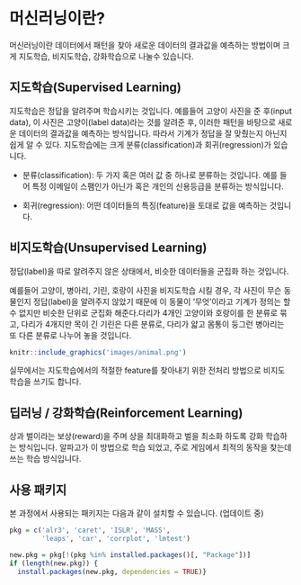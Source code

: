 # 머신러닝이란?

머신러닝이란 데이터에서 패턴을 찾아 새로운 데이터의 결과값을 예측하는 방법이며 크게 지도학습, 비지도학습, 강화학습으로 나눌수 있습니다.

## 지도학습(Supervised Learning)

지도학습은 정답을 알려주며 학습시키는 것입니다. 예를들어 고양이 사진을 준 후(input data), 이 사진은 고양이(label data)라는 것를 알려준 후, 이러한 패턴을 바탕으로 새로운 데이터의 결과값을 예측하는 방식입니다. 따라서 기계가 정답을 잘 맞췄는지 아닌지 쉽게 알 수 있다. 지도학습에는 크게 분류(classification)과 회귀(regression)가 있습니다.

- 분류(classification): 두 가지 혹은 여러 값 중 하나로 분류하는 것입니다. 예를 들어 특정 이메일이 스팸인가 아닌가 혹은 개인의 신용등급을 분류하는 방식입니다.

- 회귀(regression): 어떤 데이터들의 특징(feature)을 토대로 값을 예측하는 것입니다. 

## 비지도학습(Unsupervised Learning)

정답(label)을 따로 알려주지 않은 상태에서, 비슷한 데이터들을 군집화 하는 것입니다. 

예를들어 고양이, 병아리, 기린, 호랑이 사진을 비지도학습 시킬 경우, 각 사진이 무슨 동물인지 정답(label)을 알려주지 않았기 때문에 이 동물이 '무엇'이라고 기계가 정의는 할 수 없지만 비슷한 단위로 군집화 해준다.다리가 4개인 고양이와 호랑이를 한 분류로 묶고, 다리가 4개지만 목이 긴 기린은 다른 분류로, 다리가 얇고 몸통이 둥그런 병아리는 또 다른 분류로 나누어 놓을 것입니다.

```r
knitr::include_graphics('images/animal.png')
```

실무에서는 지도학습에서의 적절한 feature를 찾아내기 위한 전처리 방법으로 비지도 학습을 쓰기도 합니다.


## 딥러닝 / 강화학습(Reinforcement Learning)

상과 벌이라는 보상(reward)을 주며 상을 최대화하고 벌을 최소화 하도록 강화 학습하는 방식입니다. 알파고가 이 방법으로 학습 되었고, 주로 게임에서 최적의 동작을 찾는데 쓰는 학습 방식입니다.


## 사용 패키지

본 과정에서 사용되는 패키지는 다음과 같이 설치할 수 있습니다. (업데이트 중)

```r
pkg = c('alr3', 'caret', 'ISLR', 'MASS',
        'leaps', 'car', 'corrplot', 'lmtest')

new.pkg = pkg[!(pkg %in% installed.packages()[, "Package"])]
if (length(new.pkg)) {
  install.packages(new.pkg, dependencies = TRUE)}
```



